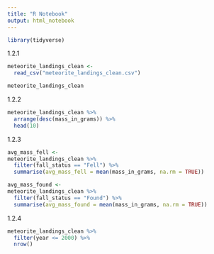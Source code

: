 ```yaml
---
title: "R Notebook"
output: html_notebook
---
```


```r
library(tidyverse)
```

1.2.1

```r
meteorite_landings_clean <-
  read_csv("meteorite_landings_clean.csv")
```


```r
meteorite_landings_clean
```


1.2.2

```r
meteorite_landings_clean %>% 
  arrange(desc(mass_in_grams)) %>% 
  head(10)

```


1.2.3

```r
avg_mass_fell <-
meteorite_landings_clean %>% 
  filter(fall_status == "Fell") %>% 
  summarise(avg_mass_fell = mean(mass_in_grams, na.rm = TRUE))
```


```r
avg_mass_found <-
meteorite_landings_clean %>% 
  filter(fall_status == "Found") %>% 
  summarise(avg_mass_found = mean(mass_in_grams, na.rm = TRUE))
```


1.2.4

```r

meteorite_landings_clean %>% 
  filter(year <= 2000) %>% 
  nrow()
```

















































































































































































































































































































































































































































































































































